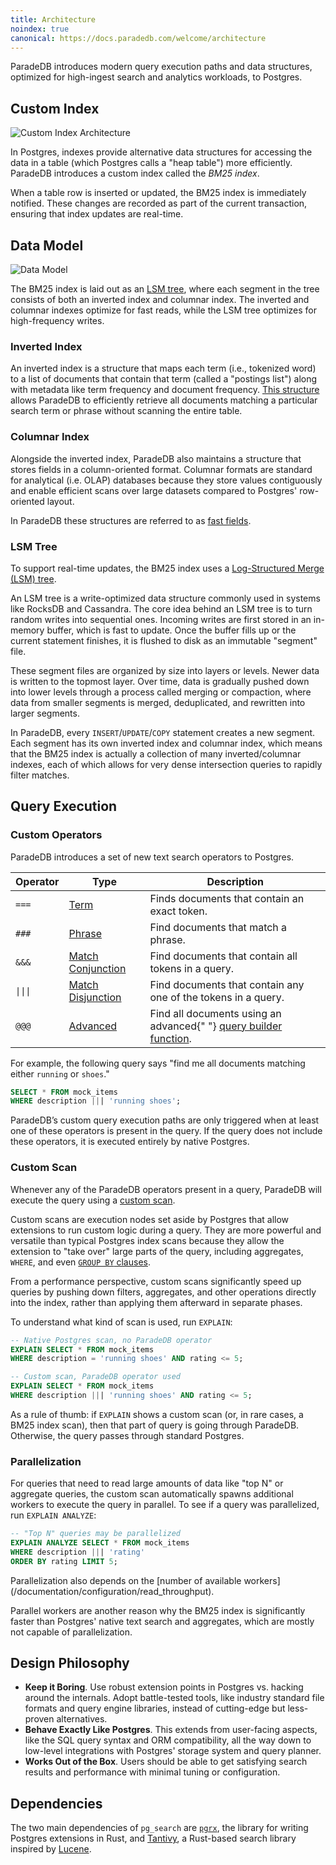 ```yaml
---
title: Architecture
noindex: true
canonical: https://docs.paradedb.com/welcome/architecture
---
```


ParadeDB introduces modern query execution paths and data structures, optimized for high-ingest search and analytics workloads, to Postgres.

## Custom Index

![Custom Index Architecture](/images/architecture_indexam.png)

In Postgres, indexes provide alternative data structures for accessing the data in a table (which Postgres calls a "heap table") more efficiently.
ParadeDB introduces a custom index called the _BM25 index_.

When a table row is inserted or updated, the BM25 index is immediately notified. These changes are recorded as part of the current transaction, ensuring that index updates are real-time.

## Data Model

![Data Model](/images/architecture_lsm.png)

The BM25 index is laid out as an [LSM tree](#lsm-tree), where each segment in the tree consists of both an inverted index and columnar index.
The inverted and columnar indexes optimize for fast reads, while the LSM tree optimizes for high-frequency writes.

### Inverted Index

An inverted index is a structure that maps each term (i.e., tokenized word) to a list of documents that contain that term (called a "postings list") along with metadata like term frequency and document frequency.
[This structure](https://github.com/quickwit-oss/tantivy/blob/main/ARCHITECTURE.md#the-inverted-search-index) allows ParadeDB to efficiently retrieve all documents matching a particular search term or phrase without scanning the entire table.

### Columnar Index

Alongside the inverted index, ParadeDB also maintains a structure that stores fields in a column-oriented format. Columnar formats are standard
for analytical (i.e. OLAP) databases because they store values contiguously and enable efficient scans over large datasets compared to Postgres'
row-oriented layout.

In ParadeDB these structures are referred to as [fast fields](/documentation/indexing/fast_fields).

### LSM Tree

To support real-time updates, the BM25 index uses a [Log-Structured Merge (LSM) tree](https://en.wikipedia.org/wiki/Log-structured_merge-tree).

An LSM tree is a write-optimized data structure commonly used in systems like RocksDB and Cassandra. The core idea behind an LSM tree is to turn random writes into sequential ones. Incoming writes are first stored in an in-memory buffer, which is fast to update. Once the buffer fills up or the current statement finishes, it is flushed to disk as an immutable "segment" file.

These segment files are organized by size into layers or levels. Newer data is written to the topmost layer. Over time, data is gradually pushed down into lower levels through a process called merging or compaction, where data from smaller segments is merged, deduplicated, and rewritten into larger segments.

In ParadeDB, every `INSERT`/`UPDATE`/`COPY` statement creates a new segment. Each segment has its own inverted index and columnar index, which means that the BM25 index
is actually a collection of many inverted/columnar indexes, each of which allows for very dense intersection queries to rapidly filter matches.

## Query Execution

### Custom Operators

ParadeDB introduces a set of new text search operators to Postgres.

<table>
  <thead>
    <tr>
      <th>Operator</th>
      <th>Type</th>
      <th>Description</th>
    </tr>
  </thead>
  <tbody>
    <tr>
      <td>
        <code>===</code>
      </td>
      <td>
        <a href="/v2/full-text/term">Term</a>
      </td>
      <td>Finds documents that contain an exact token.</td>
    </tr>
    <tr>
      <td>
        <code>###</code>
      </td>
      <td>
        <a href="/documentation/full-text/phrase">Phrase</a>
      </td>
      <td>Find documents that match a phrase.</td>
    </tr>
    <tr>
      <td>
        <code>&&&</code>
      </td>
      <td>
        <a href="/v2/full-text/match">Match Conjunction</a>
      </td>
      <td>Find documents that contain all tokens in a query.</td>
    </tr>
    <tr>
      <td>
        <code>|||</code>
      </td>
      <td>
        <a href="/v2/full-text/term">Match Disjunction</a>
      </td>
      <td>Find documents that contain any one of the tokens in a query.</td>
    </tr>
    <tr>
      <td>
        <code>@@@</code>
      </td>
      <td>
        <a href="/documentation/advanced">Advanced</a>
      </td>
      <td>
        Find all documents using an advanced{" "}
        <a href="/documentation/advanced">query builder function</a>.
      </td>
    </tr>
  </tbody>
</table>

For example, the following query says "find me all documents matching either `running` or `shoes`."

```sql
SELECT * FROM mock_items
WHERE description ||| 'running shoes';
```

ParadeDB’s custom query execution paths are only triggered when at least one of these operators is present in the query. If the query does not include these operators, it is executed entirely by native Postgres.

### Custom Scan

Whenever any of the ParadeDB operators present in a query, ParadeDB will execute the query using a [custom scan](https://www.postgresql.org/docs/current/custom-scan.html).

Custom scans are execution nodes set aside by Postgres that allow extensions to run custom logic during a query. They are more powerful and versatile than typical Postgres index scans because they
allow the extension to "take over" large parts of the query, including aggregates, `WHERE`, and even [`GROUP BY` clauses](/welcome/roadmap#analytics).

From a performance perspective, custom scans significantly speed up queries by pushing down filters, aggregates, and other operations directly into the index, rather than applying them afterward in separate phases.

To understand what kind of scan is used, run `EXPLAIN`:

```sql
-- Native Postgres scan, no ParadeDB operator
EXPLAIN SELECT * FROM mock_items
WHERE description = 'running shoes' AND rating <= 5;

-- Custom scan, ParadeDB operator used
EXPLAIN SELECT * FROM mock_items
WHERE description ||| 'running shoes' AND rating <= 5;
```

As a rule of thumb: if `EXPLAIN` shows a custom scan (or, in rare cases, a BM25 index scan), then that part of query is going through ParadeDB. Otherwise, the query passes through standard Postgres.

### Parallelization

For queries that need to read large amounts of data like "top N" or aggregate queries, the custom scan automatically spawns additional workers to execute the query
in parallel. To see if a query was parallelized, run `EXPLAIN ANALYZE`:

```sql
-- "Top N" queries may be parallelized
EXPLAIN ANALYZE SELECT * FROM mock_items
WHERE description ||| 'rating'
ORDER BY rating LIMIT 5;
```

<Note>
  Parallelization also depends on the [number of available
  workers](/documentation/configuration/read_throughput).
</Note>

Parallel workers are another reason why the BM25 index is significantly faster than Postgres' native text search and aggregates,
which are mostly not capable of parallelization.

## Design Philosophy

- **Keep it Boring**. Use robust extension points in Postgres vs. hacking around the internals. Adopt battle-tested tools, like industry standard file formats and query engine libraries, instead of cutting-edge but less-proven alternatives.
- **Behave Exactly Like Postgres**. This extends from user-facing aspects, like the SQL query syntax and ORM compatibility, all the way down to low-level integrations with Postgres' storage system and query planner.
- **Works Out of the Box**. Users should be able to get satisfying search results and performance with minimal tuning or configuration.

## Dependencies

The two main dependencies of `pg_search` are [`pgrx`](https://github.com/pgcentralfoundation/pgrx/tree/develop), the
library for writing Postgres extensions in Rust, and [Tantivy](https://github.com/quickwit-oss/tantivy), a Rust-based search library
inspired by [Lucene](https://github.com/apache/lucene).
